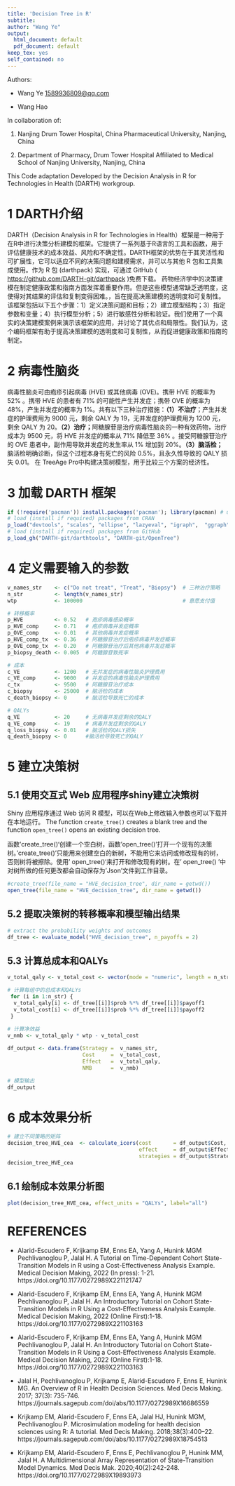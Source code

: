 ```yaml
---
title: 'Decision Tree in R'
subtitle: 
author: "Wang Ye"
output:
  html_document: default
  pdf_document: default
keep_tex: yes
self_contained: no
---
```

Authors: 

- Wang Ye  <1589936809@qq.com>

- Wang Hao

In collaboration of: 		

1. Nanjing Drum Tower Hospital, China Pharmaceutical University, Nanjing, China

2. Department of Pharmacy, Drum Tower Hospital Affiliated to Medical School of 
Nanjing University, Nanjing, China



This Code adaptation Developed by the Decision Analysis in R for Technologies in Health (DARTH) workgroup.


# 1 DARTH介绍

DARTH（Decision Analysis in R for Technologies in Health）框架是一种用于在R中进行决策分析建模的框架。它提供了一系列基于R语言的工具和函数，用于评估健康技术的成本效益、风险和不确定性。DARTH框架的优势在于其灵活性和可扩展性，它可以适应不同的决策问题和建模需求，并可以与其他 R 包和工具集成使用。作为 R 包 (darthpack) 实现，可通过 GitHub ( <https://github.com/DARTH-git/darthpack> )免费下载。 药物经济学中的决策建模在制定健康政策和指南方面发挥着重要作用。但是这些模型通常缺乏透明度，这使得对其结果的评估和复制变得困难。，旨在提高决策建模的透明度和可复制性。该框架包括以下五个步骤：1）定义决策问题和目标；2）建立模型结构；3）指定参数和变量；4）执行模型分析；5）进行敏感性分析和验证。我们使用了一个真实的决策建模案例来演示该框架的应用，并讨论了其优点和局限性。我们认为，这个编码框架有助于提高决策建模的透明度和可复制性，从而促进健康政策和指南的制定。

# 2 病毒性脑炎

病毒性脑炎可由疱疹引起病毒 (HVE) 或其他病毒 (OVE)。携带 HVE 的概率为 52% 。携带 HVE 的患者有 71% 的可能性产生并发症；携带 OVE 的概率为 48%，产生并发症的概率为 1%。共有以下三种治疗措施：**（1）不治疗**；产生并发症的护理费用为 9000 元，剩余 QALY 为 19，无并发症的护理费用为 1200 元，剩余 QALY 为 20。**（2）治疗；**阿糖腺苷是治疗病毒性脑炎的一种有效药物，治疗成本为 9500 元，将 HVE 并发症的概率从 71% 降低至 36% 。接受阿糖腺苷治疗的 OVE 患者中，副作用导致并发症的发生率从 1% 增加到 20%。**（3）脑活检；**脑活检明确诊断，但这个过程本身有死亡的风险 0.5%，且永久性导致的 QALY 损失 0.01。 在 TreeAge Pro中构建决策树模型，用于比较三个方案的经济性。

# 3 加载 DARTH 框架

```r
if (!require('pacman')) install.packages('pacman'); library(pacman) # use this package to conveniently install other packages
# load (install if required) packages from CRAN
p_load("devtools", "scales", "ellipse", "lazyeval", "igraph",  "ggraph", "reshape2", "knitr", "stringr", "jsonlite", "rstudioapi", "tidyverse", "dampack")                                               
# load (install if required) packages from GitHub
p_load_gh("DARTH-git/darthtools", "DARTH-git/OpenTree")
```

# 4 定义需要输入的参数

```r
v_names_str    <- c("Do not treat", "Treat", "Biopsy")  # 三种治疗策略
n_str          <- length(v_names_str)                   
wtp            <- 100000                                # 意愿支付值

# 转移概率
p_HVE          <- 0.52   # 孢疹病毒感染概率
p_HVE_comp     <- 0.71   # 疱疹病毒并发症概率
p_OVE_comp     <- 0.01   # 其他病毒并发症概率
p_HVE_comp_tx  <- 0.36   # 阿糖腺苷治疗后疱疹病毒并发症概率
p_OVE_comp_tx  <- 0.20   # 阿糖腺苷治疗后其他病毒并发症概率
p_biopsy_death <- 0.005  # 阿糖腺苷致死率

# 成本
c_VE           <- 1200   # 无并发症的病毒性脑炎护理费用
c_VE_comp      <- 9000   # 并发症的病毒性脑炎护理费用
c_tx           <- 9500   # 阿糖腺苷治疗成本
c_biopsy       <- 25000  # 脑活检的成本
c_death_biopsy <- 0      # 脑活检导致死亡的成本

# QALYs
q_VE           <- 20     # 无病毒并发症剩余的QALY
q_VE_comp      <- 19     # 病毒并发症剩余的QALY
q_loss_biopsy  <- 0.01   # 脑活检的QALY损失
q_death_biopsy <- 0      #脑活检导致死亡的QALY
```

# 5 建立决策树

## 5.1 使用交互式 Web 应用程序shiny建立决策树

Shiny 应用程序通过 Web 访问 R 模型，可以在Web上修改输入参数也可以下载并在本地运行。 The function `create_tree()` creates a blank tree and the function `open_tree()` opens an existing decision tree.

函数'create_tree()'创建一个空白树，函数'open_tree()'打开一个现有的决策树。'create_tree()'只能用来创建空白的新树，不能用它来访问或修改现有的树，否则树将被擦除。使用' open_tree()'来打开和修改现有的树。在' open_tree() '中对树所做的任何更改都会自动保存为'Json'文件到工作目录。

```r
#create_tree(file_name = "HVE_decision_tree", dir_name = getwd())
open_tree(file_name = "HVE_decision_tree", dir_name = getwd())
```

## 5.2 提取决策树的转移概率和模型输出结果

```r
# extract the probability weights and outcomes  
df_tree <- evaluate_model("HVE_decision_tree", n_payoffs = 2)
```

## 5.3 计算总成本和QALYs

```r
v_total_qaly <- v_total_cost <- vector(mode = "numeric", length = n_str)

# 计算每组中的总成本和QALYs
 for (i in 1:n_str) {
  v_total_qaly[i] <- df_tree[[i]]$prob %*% df_tree[[i]]$payoff1
  v_total_cost[i] <- df_tree[[i]]$prob %*% df_tree[[i]]$payoff2
 }

# 计算净效益
v_nmb <- v_total_qaly * wtp - v_total_cost 
          
df_output <- data.frame(Strategy =  v_names_str,
                        Cost     =  v_total_cost,
                        Effect   =  v_total_qaly,
                        NMB      =  v_nmb)

# 模型输出
df_output
```

# 6 成本效果分析

```r
# 建立不同策略的矩阵
decision_tree_HVE_cea  <- calculate_icers(cost       = df_output$Cost,
                                          effect     = df_output$Effect,
                                          strategies = df_output$Strategy)
decision_tree_HVE_cea
```

## 6.1 绘制成本效果分析图

```r
plot(decision_tree_HVE_cea, effect_units = "QALYs", label="all")
```

# REFERENCES

- Alarid-Escudero F, Krijkamp EM, Enns EA, Yang A, Hunink MGM Pechlivanoglou P,
Jalal H. A Tutorial on Time-Dependent Cohort State-Transition Models in R using 
a Cost-Effectiveness Analysis Example. Medical Decision Making, 2022 (In press):
1-21. https://doi.org/10.1177/0272989X221121747

- Alarid-Escudero F, Krijkamp EM, Enns EA, Yang A, Hunink MGM Pechlivanoglou P,
Jalal H. An Introductory Tutorial on Cohort State-Transition Models in R Using a 
Cost-Effectiveness Analysis Example. Medical Decision Making, 2022 
(Online First):1-18. https://doi.org/10.1177/0272989X221103163

- Alarid-Escudero F, Krijkamp EM, Enns EA, Yang A, Hunink MGM Pechlivanoglou P,
Jalal H. An Introductory Tutorial on Cohort State-Transition Models in R Using a 
Cost-Effectiveness Analysis Example. Medical Decision Making, 2022 
(Online First):1-18. https://doi.org/10.1177/0272989X221103163

- Jalal H, Pechlivanoglou P, Krijkamp E, Alarid-Escudero F, Enns E, Hunink MG. 
An Overview of R in Health Decision Sciences. Med Decis Making. 2017; 37(3): 735-746. 
https://journals.sagepub.com/doi/abs/10.1177/0272989X16686559

- Krijkamp EM, Alarid-Escudero F, Enns EA, Jalal HJ, Hunink MGM, Pechlivanoglou P. 
Microsimulation modeling for health decision sciences using R: A tutorial. 
Med Decis Making. 2018;38(3):400–22. 
https://journals.sagepub.com/doi/abs/10.1177/0272989X18754513
 
- Krijkamp EM, Alarid-Escudero F, Enns E, Pechlivanoglou P, Hunink MM, Jalal H. 
A Multidimensional Array Representation of State-Transition Model Dynamics. 
Med Decis Mak. 2020;40(2):242-248. https://doi.org/10.1177/0272989X19893973
